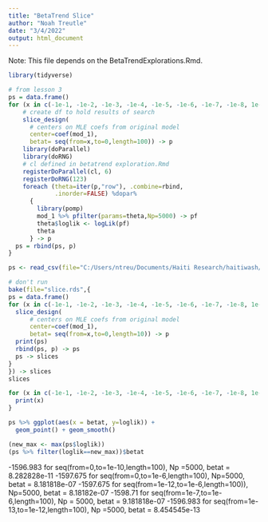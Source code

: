 ```yaml
---
title: "BetaTrend Slice"
author: "Noah Treutle"
date: "3/4/2022"
output: html_document
---
```


Note: This file depends on the BetaTrendExplorations.Rmd.

```r
library(tidyverse)
```


```r
# from lesson 3
ps = data.frame()
for (x in c(-1e-1, -1e-2, -1e-3, -1e-4, -1e-5, -1e-6, -1e-7, -1e-8, 1e-1, 1e-2, 1e-3, 1e-4, 1e-5)) {
    # create df to hold results of search
    slice_design(
      # centers on MLE coefs from original model
      center=coef(mod_1),
      betat= seq(from=x,to=0,length=100)) -> p
    library(doParallel)
    library(doRNG)
    # cl defined in betatrend exploration.Rmd
    registerDoParallel(cl, 6)
    registerDoRNG(123)
    foreach (theta=iter(p,"row"), .combine=rbind,
             .inorder=FALSE) %dopar%
      {
        library(pomp)
        mod_1 %>% pfilter(params=theta,Np=5000) -> pf
        theta$loglik <- logLik(pf)
        theta
      } -> p
  ps = rbind(ps, p)
}
```


```r
ps <- read_csv(file="C:/Users/ntreu/Documents/Haiti Research/haitiwash/betatSlice.csv")
```

```r
# don't run
bake(file="slice.rds",{
ps = data.frame()
for (x in c(-1e-1, -1e-2, -1e-3, -1e-4, -1e-5, -1e-6, -1e-7, -1e-8, 1e-1, 1e-2, 1e-3, 1e-4, 1e-5)) {
  slice_design(
      # centers on MLE coefs from original model
      center=coef(mod_1),
      betat= seq(from=x,to=0,length=10)) -> p
  print(ps)
  rbind(ps, p) -> ps
  ps -> slices
}
}) -> slices
slices

for (x in c(-1e-1, -1e-2, -1e-3, -1e-4, -1e-5, -1e-6, -1e-7, -1e-8, 1e-1, 1e-2, 1e-3, 1e-4, 1e-5)) {
  print(x)
}
```


```r
ps %>% ggplot(aes(x = betat, y=loglik)) +
  geom_point() + geom_smooth()
```


```r
(new_max <- max(ps$loglik))
(ps %>% filter(loglik==new_max))$betat
```

-1596.983 for seq(from=0,to=1e-10,length=100), Np =5000, betat = 8.282828e-11
-1597.675 for seq(from=0,to=1e-6,length=100), Np=5000, betat = 8.181818e-07
-1597.675 for seq(from=1e-12,to=1e-6,length=100)), Np=5000, betat = 8.18182e-07
-1598.71 for seq(from=1e-7,to=1e-6,length=100), Np = 5000, betat = 9.181818e-07
-1596.983 for seq(from=1e-13,to=1e-12,length=100), Np =5000, betat = 8.454545e-13



